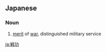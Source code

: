 {{also|戰功}}
==Japanese==
{{ja-kanjitab|せん|こう|yomi=o}}

===Noun===
{{ja-noun|せんこう|kyu=戰功}}

# [[merit]] of [[war]], distinguished military service

[[ja:戦功]]